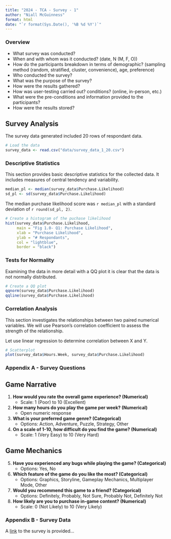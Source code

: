 ```yaml
---
title: "2024 - TCA - Survey - 1"
author: "Niall McGuinness"
format: html
date: "`r format(Sys.Date(), '%B %d %Y')`"
---
```




### Overview
- What survey was conducted?
- When and with whom was it conducted? (date, N (M, F, O))
- How do the participants breakdown in terms of demographic?
(sampling method (random, stratified, cluster, convenience), age, preference)
- Who conducted the survey?
- What was the purpose of the survey?
- How were the results gathered?
- How was user-testing carried out? conditions? (online, in-person, etc.)
- What were the pre-conditions and information provided to the participants?
- How were the results stored?

## Survey Analysis

The survey data generated included 20 rows of respondant data.

```r
# Load the data
survey_data <- read.csv("data/survey_data_1_20.csv")
```

### Descriptive Statistics

This section provides basic descriptive statistics for the collected data. It includes measures of central tendency and variability.

```r
median_pl <- median(survey_data$Purchase.Likelihood)
sd_pl <- sd(survey_data$Purchase.Likelihood)

```

The median purchase likelihood score was `r median_pl` with a standard deviation of `r round(sd_pl, 2)`.

```r
# Create a histogram of the puchase likelihood
hist(survey_data$Purchase.Likelihood,
     main = "Fig 1.0- Q1: Purchase Likelihood",
     xlab = "Purchase Likelihood",
     ylab = "# Respondants",
     col = "lightblue",
     border = "black")
```

### Tests for Normality

Examining the data in more detail with a QQ plot it is clear that the data is not normally distributed.

```r
# Create a QQ plot
qqnorm(survey_data$Purchase.Likelihood)
qqline(survey_data$Purchase.Likelihood)

```

### Correlation Analysis

This section investigates the relationships between two paired numerical variables. We will use Pearson's correlation coefficient to assess the strength of the relationship.

Let use linear regression to determine correlation between X and Y.

```r
# Scatterplot
plot(survey_data$Hours.Week, survey_data$Purchase.Likelihood)

```

### Appendix A - Survey Questions

## Game Narrative
1.  **How would you rate the overall game experience? (Numerical)**
    -   Scale: 1 (Poor) to 10 (Excellent)
2.  **How many hours do you play the game per week? (Numerical)**
    -   Open numeric response
3.  **What is your preferred game genre? (Categorical)**
    -   Options: Action, Adventure, Puzzle, Strategy, Other
4.  **On a scale of 1-10, how difficult do you find the game? (Numerical)**
    -   Scale: 1 (Very Easy) to 10 (Very Hard)

## Game Mechanics    
    
5.  **Have you experienced any bugs while playing the game? (Categorical)**
    -   Options: Yes, No
6.  **Which feature of the game do you like the most? (Categorical)**
    -   Options: Graphics, Storyline, Gameplay Mechanics, Multiplayer Mode, Other
7.  **Would you recommend this game to a friend? (Categorical)**
    -   Options: Definitely, Probably, Not Sure, Probably Not, Definitely Not
8.  **How likely are you to purchase in-game content? (Numerical)**
    -   Scale: 0 (Not Likely) to 10 (Very Likely)
    
### Appendix B - Survey Data

A [link](www.dkit.ie) to the survey is provided...
